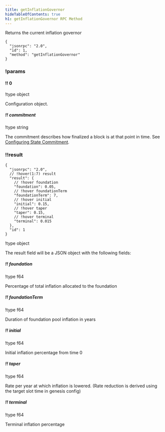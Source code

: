 ```yaml
---
title: getInflationGovernor
hideTableOfContents: true
h1: getInflationGovernor RPC Method
---
```


Returns the current inflation governor

<APIMethod>

```jsonc !!request curl
{
  "jsonrpc": "2.0",
  "id": 1,
  "method": "getInflationGovernor"
}
```

### !params

#### !! 0

!type object

Configuration object.

##### !! commitment

!type string

The commitment describes how finalized a block is at that point in time. See
[Configuring State Commitment](/docs/rpc#configuring-state-commitment).

### !!result

```jsonc !response
{
  "jsonrpc": "2.0",
  // !hover(1:7) result
  "result": {
    // !hover foundation
    "foundation": 0.05,
    // !hover foundationTerm
    "foundationTerm": 7,
    // !hover initial
    "initial": 0.15,
    // !hover taper
    "taper": 0.15,
    // !hover terminal
    "terminal": 0.015
  },
  "id": 1
}
```

!type object

The result field will be a JSON object with the following fields:

##### !! foundation

!type f64

Percentage of total inflation allocated to the foundation

##### !! foundationTerm

!type f64

Duration of foundation pool inflation in years

##### !! initial

!type f64

Initial inflation percentage from time 0

##### !! taper

!type f64

Rate per year at which inflation is lowered. (Rate reduction is derived using
the target slot time in genesis config)

##### !! terminal

!type f64

Terminal inflation percentage

</APIMethod>
